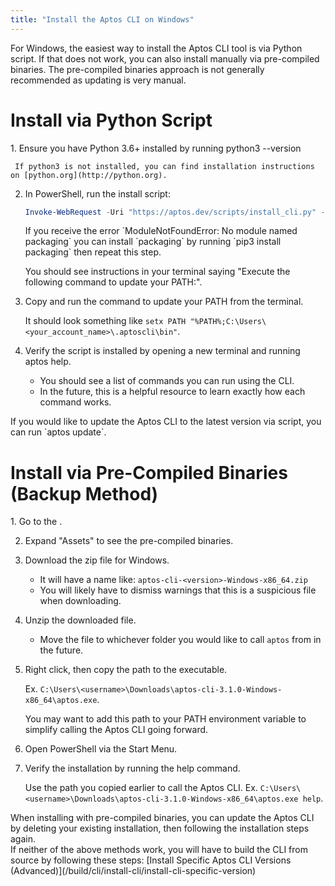 ```yaml
---
title: "Install the Aptos CLI on Windows"
---
```



For Windows, the easiest way to install the Aptos CLI tool is via Python script. If that does not work, you can also install manually via pre-compiled binaries. The pre-compiled binaries approach is not generally recommended as updating is very manual.

# Install via Python Script

<Steps>
  1. Ensure you have Python 3.6+ installed by running python3 --version

     If python3 is not installed, you can find installation instructions on [python.org](http://python.org).

  2. In PowerShell, run the install script:

     ```powershell filename="Terminal"
     Invoke-WebRequest -Uri "https://aptos.dev/scripts/install_cli.py" -OutFile "$env:TEMP\install_cli.py"; python "$env:TEMP\install_cli.py"
     ```

     <Aside type="caution">
       If you receive the error `ModuleNotFoundError: No module named packaging` you can install `packaging` by running `pip3 install packaging` then repeat this step.
     </Aside>

     You should see instructions in your terminal saying "Execute the following command to update your PATH:".

  3. Copy and run the command to update your PATH from the terminal.

     It should look something like `setx PATH "%PATH%;C:\Users\<your_account_name>\.aptoscli\bin"`.

  4. Verify the script is installed by opening a new terminal and running aptos help.

     - You should see a list of commands you can run using the CLI.
     - In the future, this is a helpful resource to learn exactly how each command works.
</Steps>

<Aside type="note" emoji="ℹ️">
  If you would like to update the Aptos CLI to the latest version via script, you can run `aptos update`.
</Aside>

# Install via Pre-Compiled Binaries (Backup Method)

<Steps>
  1. Go to the .

  2. Expand "Assets" to see the pre-compiled binaries.

  3. Download the zip file for Windows.

     - It will have a name like: `aptos-cli-<version>-Windows-x86_64.zip`
     - You will likely have to dismiss warnings that this is a suspicious file when downloading.

  4. Unzip the downloaded file.

     - Move the file to whichever folder you would like to call `aptos` from in the future.

  5. Right click, then copy the path to the executable.

     Ex. `C:\Users\<username>\Downloads\aptos-cli-3.1.0-Windows-x86_64\aptos.exe`.

     <Aside type="note" emoji="ℹ️">
       You may want to add this path to your PATH environment variable to simplify calling the Aptos CLI going forward.
     </Aside>

  6. Open PowerShell via the Start Menu.

  7. Verify the installation by running the help command.

     Use the path you copied earlier to call the Aptos CLI.
     Ex. `C:\Users\<username>\Downloads\aptos-cli-3.1.0-Windows-x86_64\aptos.exe help`.
</Steps>

<Aside type="note" emoji="ℹ️">
  When installing with pre-compiled binaries, you can update the Aptos CLI by deleting your existing installation, then following the installation steps again.
</Aside>

<Aside type="caution">
  If neither of the above methods work, you will have to build the CLI from source by following these steps: [Install Specific Aptos CLI Versions (Advanced)](/build/cli/install-cli/install-cli-specific-version)
</Aside>
